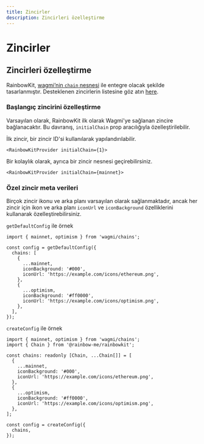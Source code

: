 ```yaml
---
title: Zincirler
description: Zincirleri özelleştirme
---
```


# Zincirler

## Zincirleri özelleştirme

RainbowKit, [wagmi’nin `chain` nesnesi](https://wagmi.sh/react/chains) ile entegre olacak şekilde tasarlanmıştır. Desteklenen zincirlerin listesine göz atın [here](https://wagmi.sh/react/chains#supported-chains).

### Başlangıç zincirini özelleştirme

Varsayılan olarak, RainbowKit ilk olarak Wagmi'ye sağlanan zincire bağlanacaktır. Bu davranış, `initialChain` prop aracılığıyla özelleştirilebilir.

İlk zincir, bir zincir ID'si kullanılarak yapılandırılabilir.

```tsx
<RainbowKitProvider initialChain={1}>
```

Bir kolaylık olarak, ayrıca bir zincir nesnesi geçirebilirsiniz.

```tsx
<RainbowKitProvider initialChain={mainnet}>
```

### Özel zincir meta verileri

Birçok zincir ikonu ve arka planı varsayılan olarak sağlanmaktadır, ancak her zincir için ikon ve arka planı `iconUrl` ve `iconBackground` özelliklerini kullanarak özelleştirebilirsiniz.

`getDefaultConfig` ile örnek

```tsx
import { mainnet, optimism } from 'wagmi/chains';

const config = getDefaultConfig({
  chains: [
    {
      ...mainnet,
      iconBackground: '#000',
      iconUrl: 'https://example.com/icons/ethereum.png',
    },
    {
      ...optimism,
      iconBackground: '#ff0000',
      iconUrl: 'https://example.com/icons/optimism.png',
    },
  ],
});
```

`createConfig` ile örnek

```tsx
import { mainnet, optimism } from 'wagmi/chains';
import { Chain } from '@rainbow-me/rainbowkit';

const chains: readonly [Chain, ...Chain[]] = [
  {
    ...mainnet,
    iconBackground: '#000',
    iconUrl: 'https://example.com/icons/ethereum.png',
  },
  {
    ...optimism,
    iconBackground: '#ff0000',
    iconUrl: 'https://example.com/icons/optimism.png',
  },
];

const config = createConfig({
  chains,
});
```
